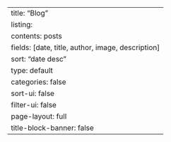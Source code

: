 ---
title: "Blog"
listing:
  contents: posts
  fields: [date, title, author, image, description]
  sort: "date desc"
  type: default
  categories: false
  sort-ui: false
  filter-ui: false
page-layout: full
title-block-banner: false
---
